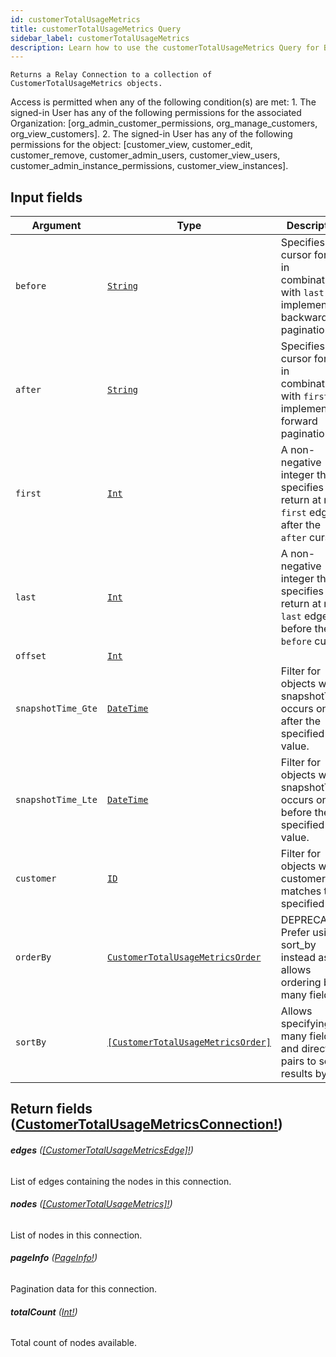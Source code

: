 ```yaml
---
id: customerTotalUsageMetrics
title: customerTotalUsageMetrics Query
sidebar_label: customerTotalUsageMetrics
description: Learn how to use the customerTotalUsageMetrics Query for Builder's API.
---
```


    Returns a Relay Connection to a collection of CustomerTotalUsageMetrics objects.

Access is permitted when any of the following condition(s) are met: 1. The signed-in User has any of the following permissions for the associated Organization: [org_admin_customer_permissions, org_manage_customers, org_view_customers]. 2. The signed-in User has any of the following permissions for the object: [customer_view, customer_edit, customer_remove, customer_admin_users, customer_view_users, customer_admin_instance_permissions, customer_view_instances].

## Input fields

| Argument           | Type                                                                                             | Description                                                                                      |
| ------------------ | ------------------------------------------------------------------------------------------------ | ------------------------------------------------------------------------------------------------ |
| `before`           | [`String`](/self-managed/composer/builder/api/schema/scalar/String.mdx)                                                         | Specifies a cursor for use in combination with `last` to implement backward pagination.          |
| `after`            | [`String`](/self-managed/composer/builder/api/schema/scalar/String.mdx)                                                         | Specifies a cursor for use in combination with `first` to implement forward pagination.          |
| `first`            | [`Int`](/self-managed/composer/builder/api/schema/scalar/Int.mdx)                                                               | A non-negative integer that specifies to return at most `first` edges after the `after` cursor.  |
| `last`             | [`Int`](/self-managed/composer/builder/api/schema/scalar/Int.mdx)                                                               | A non-negative integer that specifies to return at most `last` edges before the `before` cursor. |
| `offset`           | [`Int`](/self-managed/composer/builder/api/schema/scalar/Int.mdx)                                                               |                                                                                                  |
| `snapshotTime_Gte` | [`DateTime`](/self-managed/composer/builder/api/schema/scalar/DateTime.mdx)                                                     | Filter for objects where snapshotTime occurs on or after the specified value.                    |
| `snapshotTime_Lte` | [`DateTime`](/self-managed/composer/builder/api/schema/scalar/DateTime.mdx)                                                     | Filter for objects where snapshotTime occurs on or before the specified value.                   |
| `customer`         | [`ID`](/self-managed/composer/builder/api/schema/scalar/ID.mdx)                                                                 | Filter for objects where customer matches the specified ID.                                      |
| `orderBy`          | [`CustomerTotalUsageMetricsOrder`](/self-managed/composer/builder/api/schema/input_object/CustomerTotalUsageMetricsOrder.mdx)   | DEPRECATED. Prefer using sort_by instead as it allows ordering by many fields.                   |
| `sortBy`           | [`[CustomerTotalUsageMetricsOrder]`](/self-managed/composer/builder/api/schema/input_object/CustomerTotalUsageMetricsOrder.mdx) | Allows specifying many field and direction pairs to sort results by.                             |

## Return fields ([CustomerTotalUsageMetricsConnection!](/self-managed/composer/builder/api/schema/object/CustomerTotalUsageMetricsConnection.mdx))

###### <b>edges</b> ([[CustomerTotalUsageMetricsEdge]!](/self-managed/composer/builder/api/schema/object/CustomerTotalUsageMetricsEdge.mdx))

List of edges containing the nodes in this connection.

###### <b>nodes</b> ([[CustomerTotalUsageMetrics]!](/self-managed/composer/builder/api/schema/object/CustomerTotalUsageMetrics.mdx))

List of nodes in this connection.

###### <b>pageInfo</b> ([PageInfo!](/self-managed/composer/builder/api/schema/object/PageInfo.mdx))

Pagination data for this connection.

###### <b>totalCount</b> ([Int!](/self-managed/composer/builder/api/schema/scalar/Int.mdx))

Total count of nodes available.
